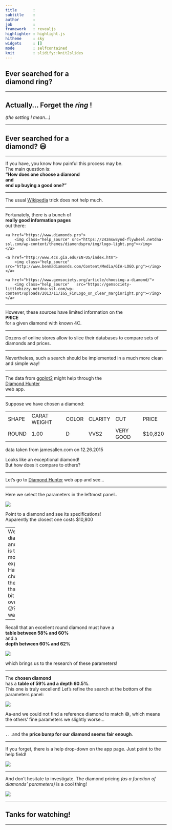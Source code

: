 ```yaml
---
title       : 
subtitle    : 
author      : 
job         : 
framework   : revealjs      
highlighter : highlight.js  
hitheme     : sky      
widgets     : []            
mode        : selfcontained
knit        : slidify::knit2slides
---
```


## Ever searched for a </br> **diamond ring**?

---

## Actually... Forget the *ring* !
*(the setting I mean...)*

---

## Ever searched for a </br> **diamond**? 😃

---

If you have, you know how painful this process may be.  
The main question is:  
**"How does one choose a diamond  
and  
end up buying a good one?"**

---

The usual [Wikipedia](https://en.wikipedia.org/wiki/Diamond) trick does not help much.

---

Fortunately, there is a bunch of  
**really good information pages**  
out there:  
<div class="extra">
    <a href="https://www.diamonds.pro">
        <img class="help_source" src="https://24zmsw8ynd-flywheel.netdna-ssl.com/wp-content/themes/diamondspro/img/logo-light.png"></img>
    </a>
</div>
<div class="extra">
    <a href="http://www.4cs.gia.edu/EN-US/index.htm">
        <img class="help_source" src="http://www.benmadiamonds.com/Content/Media/GIA-LOGO.png"></img>
    </a>
</div>
<div class="extra">
    <a href="https://www.gemsociety.org/article/choosing-a-diamond/">
        <img class="help_source"   src="https://gemsociety-littlebizzy.netdna-ssl.com/wp-content/uploads/2013/11/IGS_FinLogo_on_clear_marginright.png"></img>
    </a>
</div>

---

However, these sources have limited information on the  
**PRICE**  
for a given diamond with known 4C.  

---

Dozens of online stores allow to slice their databases to compare sets of diamonds and prices.  

---

Nevertheless, such a search should be implemented in a much more clean and simple way!

---

The data from [ggplot2](https://cran.r-project.org/web/packages/ggplot2/index.html) might help through the  
[Diamond Hunter](https://www.shinyapps.io/admin/#/application/75469)  
web app.

---

Suppose we have chosen a diamond:

<div class="extra">
<table class="comparison">
    <tr>
        <td>SHAPE</td>
        <td>CARAT WEIGHT</td>
        <td>COLOR</td>
        <td>CLARITY</td>
        <td>CUT</td>
        <td>PRICE</td>
    </tr>
    <tr>
        <td>ROUND</td>
        <td>1.00</td>
        <td>D</td>
        <td>VVS2</td>
        <td>VERY GOOD</td>
        <td>$10,820</td>
    </tr>
</table>
<p class="micro">data taken from jamesallen.com on 12.26.2015</p>
</div>

Looks like an exceptional diamond!  
But how does it compare to others?

---

Let's go to [Diamond Hunter](https://www.shinyapps.io/admin/#/application/75469) web app and see...

---

Here we select the parameters in the leftmost panel..

<div class="extra">
<img src="screen1.png"></img>
</div>

Point to a diamond and see its specifications!  
Apparently the closest one costs $10,800

---
We have 7 diamonds and ours is the most expensive.  
Have we chosen the one that is a bit overpriced 😕?  
But wait...

---

Recall that an excellent round diamond must have a  
**table between 58% and 60%**  
and a  
**depth between 60% and 62%**  
<div class="extra">
<a href="http://smartcarat.com/diamond-smarts/diamond-depth-percentage/">
<img src="http://smartcarat.com/wp-content/uploads/2011/01/Depth1.jpeg"></img>
</a>
</div>
which brings us to the research of these parameters!

---

The **chosen diamond**  
has a **table of 59% and a depth 60.5%**.  
This one is truly excellent! Let's refine the search at the bottom of the parameters panel:

<div class="extra">
<img src="screen2.png"></img>
</div>

Aa-and we could not find a reference diamond to match 😅, which means the others' fine parameters we slightly worse...

---

`...`and the **price bump for our diamond seems fair enough**.

---

If you forget, there is a help drop-down on the app page. Just point to the help field!

<div class="extra">
<img src="screen3.png"></img>
</div>

---

And don't hesitate to investigate. The diamond pricing *(as a function of diamonds' parameters)* is a cool thing!

<div class="extra">
<img src="diamond_plot.png"></img>
</div>

---

## Tanks for watching!

---